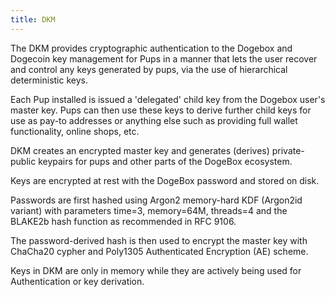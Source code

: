 ```yaml
---
title: DKM
---
```


The DKM provides cryptographic authentication to the Dogebox and Dogecoin key
management for Pups in a manner that lets the user recover and control any
keys generated by pups, via the use of hierarchical deterministic keys.

Each Pup installed is issued a 'delegated' child key from the Dogebox user's
master key. Pups can then use these keys to derive further child keys for use
as pay-to addresses or anything else such as providing full wallet functionality,
online shops, etc.

DKM creates an encrypted master key and generates (derives) private-public
keypairs for pups and other parts of the DogeBox ecosystem.

Keys are encrypted at rest with the DogeBox password and stored on disk.

Passwords are first hashed using Argon2 memory-hard KDF (Argon2id variant)
with parameters time=3, memory=64M, threads=4 and the BLAKE2b hash function
as recommended in RFC 9106.

The password-derived hash is then used to encrypt the master key with ChaCha20
cypher and Poly1305 Authenticated Encryption (AE) scheme.

Keys in DKM are only in memory while they are actively being used for Authentication
or key derivation.